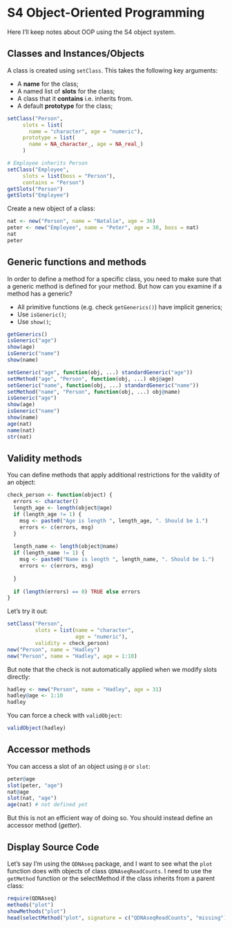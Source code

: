 S4 Object-Oriented Programming
==============================
Here I'll keep notes about OOP using the S4 object system.

Classes and Instances/Objects
-----------------------------
A class is created using `setClass`. This takes the following key arguments:

* A __name__ for the class;
* A named list of __slots__ for the class;
* A class that it __contains__ i.e. inherits from.
* A default __prototype__ for the class;


```r
setClass("Person",
	 slots = list(
	   name = "character", age = "numeric"),
	 prototype = list(
	   name = NA_character_, age = NA_real_)
	 )

# Employee inherits Person
setClass("Employee",
	 slots = list(boss = "Person"),
	 contains = "Person")
getSlots("Person")
getSlots("Employee")
```

Create a new object of a class:

```r
nat <- new("Person", name = "Natalie", age = 36)
peter <- new("Employee", name = "Peter", age = 30, boss = nat)
nat
peter
```

Generic functions and methods
------------------------------
In order to define a method for a specific class, you need to make sure that a
generic method is defined for your method.
But how can you examine if a method has a generic?

* All primitive functions (e.g. check `getGenerics()`) have implicit generics;
* Use `isGeneric()`;
* Use `show()`;

```r
getGenerics()
isGeneric("age")
show(age)
isGeneric("name")
show(name)
```

```r
setGeneric("age", function(obj, ...) standardGeneric("age"))
setMethod("age", "Person", function(obj, ...) obj@age)
setGeneric("name", function(obj, ...) standardGeneric("name"))
setMethod("name", "Person", function(obj, ...) obj@name)
isGeneric("age")
show(age)
isGeneric("name")
show(name)
age(nat)
name(nat)
str(nat)
```

Validity methods
----------------
You can define methods that apply additional restrictions for the validity of an object:

```r
check_person <- function(object) {
  errors <- character()
  length_age <- length(object@age)
  if (length_age != 1) {
    msg <- paste0("Age is length ", length_age, ". Should be 1.")
    errors <- c(errors, msg)
  }
  
  length_name <- length(object@name)
  if (length_name != 1) {
    msg <- paste0("Name is length ", length_name, ". Should be 1.")
    errors <- c(errors, msg)
    
  }
  
  if (length(errors) == 0) TRUE else errors
}
```

Let's try it out:

```r
setClass("Person",
         slots = list(name = "character",
                      age = "numeric"),
         validity = check_person)
new("Person", name = "Hadley")
new("Person", name = "Hadley", age = 1:10)
```

But note that the check is not automatically applied when we modify slots directly:

```r
hadley <- new("Person", name = "Hadley", age = 31)
hadley@age <- 1:10
hadley
```

You can force a check with `validObject`:

```r
validObject(hadley)

```

Accessor methods
----------------
You can access a slot of an object using `@` or `slot`:

```r
peter@age
slot(peter, "age")
nat@age
slot(nat, "age")
age(nat) # not defined yet
```

But this is not an efficient way of doing so. You should instead define
an accessor method (_getter_). 

Display Source Code
-------------------
Let's say I'm using the `QDNAseq` package, and I want to see what the `plot`
function does with objects of class `QDNAseqReadCounts`. I need to use the
`getMethod` function or the selectMethod if the class inherits from a parent
class:

```r
require(QDNAseq)
methods("plot")
showMethods("plot")
head(selectMethod("plot", signature = c("QDNAseqReadCounts", "missing")), n = 20)
```
